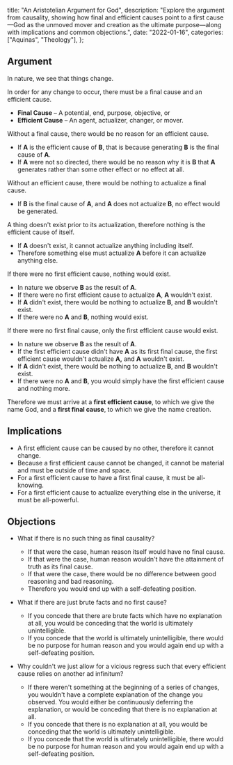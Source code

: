   title: "An Aristotelian Argument for God",
  description: "Explore the argument from causality, showing how final and efficient causes point to a first cause—God as the unmoved mover and creation as the ultimate purpose—along with implications and common objections.",
  date: "2022-01-16",
  categories: ["Aquinas", "Theology"],
};

## Argument

In nature, we see that things change.

In order for any change to occur, there must be a final cause and an efficient cause.

- **Final Cause** – A potential, end, purpose, objective, or *<Definition lang="greek" anchor="telos" text="telos" />*
- **Efficient Cause** – An agent, actualizer, changer, or mover.

Without a final cause, there would be no reason for an efficient cause.

- If **A** is the efficient cause of **B**, that is because generating **B** is the final cause of **A**.
- If **A** were not so directed, there would be no reason why it is **B** that **A** generates rather than some other effect or no effect at all.

Without an efficient cause, there would be nothing to actualize a final cause.

- If **B** is the final cause of **A**, and **A** does not actualize **B**, no effect would be generated.

A thing doesn't exist prior to its actualization, therefore nothing is the efficient cause of itself.

- If **A** doesn't exist, it cannot actualize anything including itself.
- Therefore something else must actualize **A** before it can actualize anything else.

If there were no first efficient cause, nothing would exist.

- In nature we observe **B** as the result of **A**.
- If there were no first efficient cause to actualize **A**, **A** wouldn't exist.
- If **A** didn't exist, there would be nothing to actualize **B**, and **B** wouldn't exist.
- If there were no **A** and **B**, nothing would exist.

If there were no first final cause, only the first efficient cause would exist.

- In nature we observe **B** as the result of **A**.
- If the first efficient cause didn't have **A** as its first final cause, the first efficient cause wouldn't actualize **A,** and **A** wouldn't exist.
- If **A** didn't exist, there would be nothing to actualize **B**, and **B** wouldn't exist.
- If there were no **A** and **B**, you would simply have the first efficient cause and nothing more.

Therefore we must arrive at a **first efficient cause**, to which we give the name God, and a **first final cause**, to which we give the name creation.

## **Implications**

- A first efficient cause can be caused by no other, therefore it cannot change.
- Because a first efficient cause cannot be changed, it cannot be material and must be outside of time and space.
- For a first efficient cause to have a first final cause, it must be all-knowing.
- For a first efficient cause to actualize everything else in the universe, it must be all-powerful.

## **Objections**

- What if there is no such thing as final causality?

  - If that were the case, human reason itself would have no final cause.
  - If that were the case, human reason wouldn't have the attainment of truth as its final cause.
  - If that were the case, there would be no difference between good reasoning and bad reasoning.
  - Therefore you would end up with a self-defeating position.
- What if there are just brute facts and no first cause?

  - If you concede that there are brute facts which have no explanation at all, you would be conceding that the world is ultimately unintelligible.
  - If you concede that the world is ultimately unintelligible, there would be no purpose for human reason and you would again end up with a self-defeating position.
- Why couldn't we just allow for a vicious regress such that every efficient cause relies on another ad infinitum?

  - If there weren't something at the beginning of a series of changes, you wouldn't have a complete explanation of the change you observed. You would either be continuously deferring the explanation, or would be conceding that there is no explanation at all.
  - If you concede that there is no explanation at all, you would be conceding that the world is ultimately unintelligible.
  - If you concede that the world is ultimately unintelligible, there would be no purpose for human reason and you would again end up with a self-defeating position.
